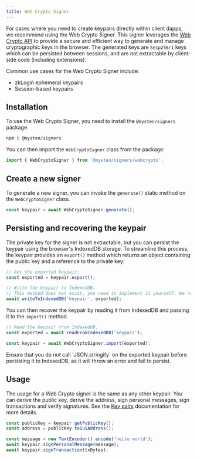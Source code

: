 ```yaml
---
title: Web Crypto Signer
---
```


For cases where you need to create keypairs directly within client dapps, we recommend using the Web
Crypto Signer. This signer leverages the
[Web Crypto API](https://developer.mozilla.org/en-US/docs/Web/API/Web_Crypto_API) to provide a
secure and efficient way to generate and manage cryptographic keys in the browser. The generated
keys are `Secp256r1` keys which can be persisted between sessions, and are not extractable by
client-side code (including extensions).

Common use cases for the Web Crypto Signer include:

- zkLogin ephemeral keypairs
- Session-based keypairs

## Installation

To use the Web Crypto Signer, you need to install the `@mysten/signers` package.

```sh npm2yarn
npm i @mysten/signers
```

You can then import the `WebCryptoSigner` class from the package:

```typescript
import { WebCryptoSigner } from '@mysten/signers/webcrypto';
```

## Create a new signer

To generate a new signer, you can invoke the `generate()` static method on the `WebCryptoSigner`
class.

```typescript
const keypair = await WebCryptoSigner.generate();
```

## Persisting and recovering the keypair

The private key for the signer is not extractable, but you can persist the keypair using the
browser's IndexedDB storage. To streamline this process, the keypair provides an `export()` method
which returns an object containing the public key and a reference to the private key:

```typescript
// Get the exported keypair:
const exported = keypair.export();

// Write the keypair to IndexedDB.
// This method does not exist, you need to implement it yourself. We recommend `idb-keyval` for simplicity.
await writeToIndexedDB('keypair', exported);
```

You can then recover the keypair by reading it from IndexedDB and passing it to the `import()`
method.

```typescript
// Read the keypair from IndexedDB.
const exported = await readFromIndexedDB('keypair');

const keypair = await WebCryptoSigner.import(exported);
```

<Callout type="warn">
	Ensure that you do not call `JSON.stringify` on the exported keypair before persisting it to
	IndexedDB, as it will throw an error and fail to persist.
</Callout>

## Usage

The usage for a Web Crypto signer is the same as any other keypair. You can derive the public key,
derive the address, sign personal messages, sign transactions and verify signatures. See the
[Key pairs](./keypairs) documentation for more details.

```typescript
const publicKey = keypair.getPublicKey();
const address = publicKey.toSuiAddress();

const message = new TextEncoder().encode('hello world');
await keypair.signPersonalMessage(message);
await keypair.signTransaction(txBytes);
```
